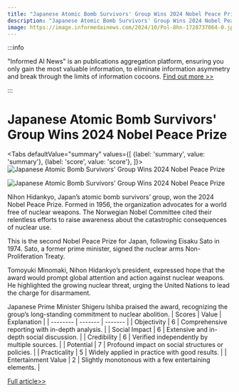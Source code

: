 ```yaml
---
title: "Japanese Atomic Bomb Survivors' Group Wins 2024 Nobel Peace Prize"
description: "Japanese Atomic Bomb Survivors' Group Wins 2024 Nobel Peace Prize"
image: https://image.informedainews.com/2024/10/Pol-8hn-1728737064-0.jpg
---
```



:::info

"Informed AI News" is an publications aggregation platform, ensuring you only gain the most valuable information, to eliminate information asymmetry and break through the limits of information cocoons.  [Find out more >>](/)

:::

# Japanese Atomic Bomb Survivors' Group Wins 2024 Nobel Peace Prize


<Tabs
	defaultValue="summary"
	values={[
	{label: 'summary', value: 'summary'},
	{label: 'score', value: 'score'},
]}>
<TabItem value="summary">
<img
  src="https://image.informedainews.com/2024/10/Pol-8hn-1728737064-0.jpg"
  alt="Japanese Atomic Bomb Survivors' Group Wins 2024 Nobel Peace Prize"
/>

<img
  src="https://image.informedainews.com/2024/10/Pol-aez-1728737064-1.jpg"
  alt="Japanese Atomic Bomb Survivors' Group Wins 2024 Nobel Peace Prize"
/>



Nihon Hidankyo, Japan’s atomic bomb survivors’ group, won the 2024 Nobel Peace Prize. Formed in 1956, the organization advocates for a world free of nuclear weapons. The Norwegian Nobel Committee cited their relentless efforts to raise awareness about the catastrophic consequences of nuclear use.

This is the second Nobel Peace Prize for Japan, following Eisaku Sato in 1974. Sato, a former prime minister, signed the nuclear arms Non-Proliferation Treaty.

Tomoyuki Minomaki, Nihon Hidankyo’s president, expressed hope that the award would prompt global attention and action against nuclear weapons. He highlighted the growing nuclear threat, urging the United Nations to lead the charge for disarmament.

Japanese Prime Minister Shigeru Ishiba praised the award, recognizing the group’s long-standing commitment to nuclear abolition.
</TabItem>
<TabItem value="score">
	| Scores     | Value   | Explanation |
	| -------- | ------- | ------- |
	| Objectivity  | 6    | Comprehensive reporting with in-depth analysis.    |
	| Social Impact | 6     | Extensive and in-depth social discussion.    |
	| Credibility    | 6    | Verified independently by multiple sources.    |
	| Potential    | 7    | Profound impact on social structures or policies.    |
	| Practicality    | 5    | Widely applied in practice with good results.    |
	| Entertainment Value    | 2    | Slightly monotonous with a few entertaining elements.    |
</TabItem>
</Tabs>

[Full article>>](https://asia.nikkei.com/Politics/Japanese-atomic-bomb-survivors-group-wins-2024-Nobel-Peace-Prize)
